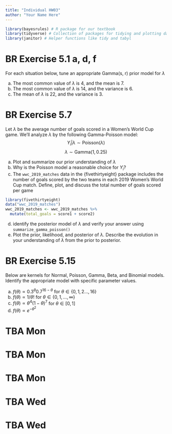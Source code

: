 ```yaml
---
title: "Individual HW03"
author: "Your Name Here"
---
```


```r
library(bayesrules) # R package for our textbook
library(tidyverse) # Collection of packages for tidying and plotting data
library(janitor) # Helper functions like tidy and tabyl
```

# BR Exercise 5.1 a, d, f

For each situation below, tune an appropriate Gamma(s, r) prior model for $\lambda$

(a) The most common value of $\lambda$ is 4, and the mean is 7.
(d) The most common value of $\lambda$ is 14, and the variance is 6.
(f) The mean of $\lambda$ is 22, and the variance is 3.

# BR Exercise 5.7 

Let $\lambda$ be the average number of goals scored in a Women's World Cup game. We'll analyze $\lambda$ by the following Gamma-Poisson model: 
$$Y_i | \lambda \sim \text{Poisson}(\lambda)$$
$$\lambda \sim \text{Gamma}(1, 0.25)$$

(a) Plot and summarize our prior understanding of $\lambda$
(b) Why is the Poisson model a reasonable choice for $Y_i$?
(c) The `wwc_2019_matches` data in the {fivethirtyeight} package includes the number of goals scored by the two teams in each 2019 Women's World Cup match. Define, plot, and discuss the total number of goals scored per game

```r
library(fivethirtyeight)
data("wwc_2019_matches")
wwc_2019_matches <- wwc_2019_matches %>% 
  mutate(total_goals = score1 + score2)
```

(d) identify the posterior model of $\lambda$ and verify your answer using `summarize_gamma_poisson()`
(e) Plot the prior, likelihood, and posterior of $\lambda$. Describe the evolution in your understanding of $\lambda$ from the prior to posterior. 

# BR Exercise 5.15

Below are kernels for Normal, Poisson, Gamma, Beta, and Binomial models. Identify the appropriate model with specific parameter values.

(a) $f(\theta) \propto 0.3^\theta 0.7^{16 - \theta}$ for $\theta \in \{0, 1, 2 ..., 16\}$
(b) $f(\theta) \propto 1/\theta!$ for $\theta \in \{0, 1, ..., \infty\}$
(c) $f(\theta) \propto \theta^4(1-\theta)^7$ for $\theta \in [0,1]$
(d) $f(\theta) \propto e^{-\theta^2}$

# TBA Mon

# TBA Mon

# TBA Mon

# TBA Wed

# TBA Wed




